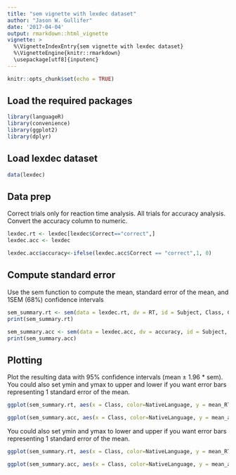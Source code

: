 ```yaml
---
title: "sem vignette with lexdec dataset"
author: "Jason W. Gullifer"
date: '2017-04-04'
output: rmarkdown::html_vignette
vignette: >
  %\VignetteIndexEntry{sem vignette with lexdec dataset}
  %\VignetteEngine{knitr::rmarkdown}
  \usepackage[utf8]{inputenc}
---
```


```r
knitr::opts_chunk$set(echo = TRUE)
```

## Load the required packages
```r
library(languageR)
library(convenience)
library(ggplot2)
library(dplyr)
```

## Load lexdec dataset
```r
data(lexdec)
```

## Data prep
Correct trials only for reaction time analysis. All trials for accuracy analysis. Convert the accuracy column to numeric.
```r
lexdec.rt <- lexdec[lexdec$Correct=="correct",]
lexdec.acc <- lexdec

lexdec.acc$accuracy<-ifelse(lexdec.acc$Correct == "correct",1, 0)
```

## Compute standard error
Use the sem function to compute the mean, standard error of the mean, and 1SEM (68%) confidence intervals
```r
sem_summary.rt <- sem(data = lexdec.rt, dv = RT, id = Subject, Class, Complex, NativeLanguage)
print(sem_summary.rt)

sem_summary.acc <- sem(data = lexdec.acc, dv = accuracy, id = Subject, Class, Complex,NativeLanguage)
print(sem_summary.acc)
```

## Plotting
Plot the resulting data with 95% confidence intervals (mean $\pm$ 1.96 * sem). You could also set ymin and ymax to upper and lower if you want error bars representing 1 standard error of the mean. 
```r
ggplot(sem_summary.rt, aes(x = Class, color=NativeLanguage, y = mean_RT, ymin = mean_RT - 1.96 * SEM, ymax = mean_RT + 1.96 * SEM)) + facet_wrap(~Complex) + geom_pointrange(position = position_dodge(.9))

ggplot(sem_summary.acc, aes(x = Class, color=NativeLanguage, y = mean_accuracy, ymin = mean_accuracy - 1.96 * SEM, ymax = mean_accuracy + 1.96 * SEM)) + facet_wrap(~Complex) + geom_pointrange(position = position_dodge(.9))

```

You could also set ymin and ymax to lower and upper if you want error bars representing 1 standard error of the mean. 
```r
ggplot(sem_summary.rt, aes(x = Class, color=NativeLanguage, y = mean_RT, ymin = lower, ymax = upper)) + facet_wrap(~Complex) + geom_pointrange(position = position_dodge(.9))

ggplot(sem_summary.acc, aes(x = Class, color=NativeLanguage, y = mean_accuracy, ymin = lower, ymax = upper)) + facet_wrap(~Complex) + geom_pointrange(position = position_dodge(.9))

```
